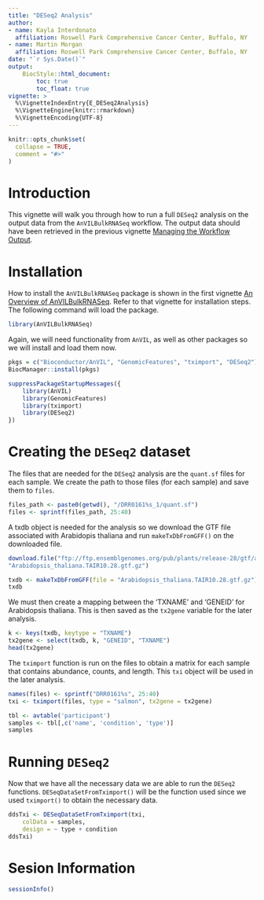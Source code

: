 ```yaml
---
title: "DESeq2 Analysis"
author:
- name: Kayla Interdonato
  affiliation: Roswell Park Comprehensive Cancer Center, Buffalo, NY
- name: Martin Morgan
  affiliation: Roswell Park Comprehensive Cancer Center, Buffalo, NY
date: "`r Sys.Date()`"
output: 
    BiocStyle::html_document:
        toc: true
        toc_float: true
vignette: >
  %\VignetteIndexEntry{E_DESeq2Analysis}
  %\VignetteEngine{knitr::rmarkdown}
  %\VignetteEncoding{UTF-8}
---
```


```r
knitr::opts_chunk$set(
  collapse = TRUE,
  comment = "#>"
)
```

# Introduction

This vignette will walk you through how to run a full `DESeq2` analysis on the
output data from the `AnVILBulkRNASeq` workflow. The output data should have
been retrieved in the previous vignette [Managing the Workflow
Output](D_ManagingWorkflowOutput.html).

# Installation

How to install the `AnVILBulkRNASeq` package is shown in the first vignette [An
Overview of AnVILBulkRNASeq](A_Overview.html). Refer to that vignette for
installation steps. The following command will load the package.

```r
library(AnVILBulkRNASeq)
```

Again, we will need functionality from `AnVIL`, as well as other packages so we
will install and load them now.

```r
pkgs = c("Bioconductor/AnVIL", "GenomicFeatures", "tximport", "DESeq2")
BiocManager::install(pkgs)

suppressPackageStartupMessages({
    library(AnVIL)
    library(GenomicFeatures)
    library(tximport)
    library(DESeq2)
})
``` 

# Creating the `DESeq2` dataset

The files that are needed for the `DESeq2` analysis are the `quant.sf` files for
each sample. We create the path to those files (for each sample) and save them
to `files`.

```r
files_path <- paste0(getwd(), "/DRR0161%s_1/quant.sf")
files <- sprintf(files_path, 25:40)
```

A txdb object is needed for the analysis so we download the GTF file associated
with Arabidopis thaliana and run `makeTxDbFromGFF()` on the downloaded file.

```r
download.file("ftp://ftp.ensemblgenomes.org/pub/plants/release-28/gtf/arabidopsis_thaliana/Arabidopsis_thaliana.TAIR10.28.gtf.gz",
"Arabidopsis_thaliana.TAIR10.28.gtf.gz")

txdb <- makeTxDbFromGFF(file = "Arabidopsis_thaliana.TAIR10.28.gtf.gz")
txdb
```

We must then create a mapping between the 'TXNAME' and 'GENEID' for Arabidopsis
thaliana. This is then saved as the `tx2gene` variable for the later analysis.

```r
k <- keys(txdb, keytype = "TXNAME")
tx2gene <- select(txdb, k, "GENEID", "TXNAME")
head(tx2gene)
```

The `tximport` function is run on the files to obtain a matrix for each sample
that contains abundance, counts, and length. This `txi` object will be used in
the later analysis.

```r
names(files) <- sprintf("DRR0161%s", 25:40)
txi <- tximport(files, type = "salmon", tx2gene = tx2gene)

tbl <- avtable('participant')
samples <- tbl[,c('name', 'condition', 'type')]
samples
```

# Running `DESeq2`

Now that we have all the necessary data we are able to run the `DESeq2`
functions. `DESeqDataSetFromTximport()` will be the function used since we used
`tximport()` to obtain the necessary data.

```r
ddsTxi <- DESeqDataSetFromTximport(txi,
    colData = samples,
    design = ~ type + condition
ddsTxi)
```

# Sesion Information

```r
sessionInfo()
```
